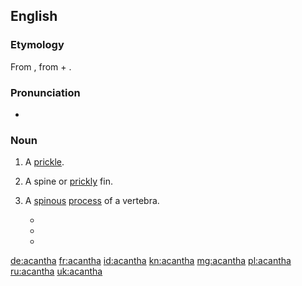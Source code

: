 ==English==

===Etymology===
From {{etyl|grc|en}} {{m|grc|ἄκανθα||thorn}}, from {{m|grc|ἀκή||thorn}} + {{m|grc|ἄνθος||flower}}.

===Pronunciation===
* {{a|US}} {{IPA|/əˈkæn.θə/|/əˈkænt.θə/|lang=en}}

===Noun===
{{en-noun}}

# {{lb|en|botany}} A [[prickle]].
# {{lb|en|zoology}} A spine or [[prickly]] fin.
# {{lb|en|anatomy}} A [[spinous]] [[process]] of a vertebra.
#* {{quote-book|title=Galen on the usefulness of the parts of the body|page=581|books.google.com/books?id=HbVsAAAAMAAJ|by={{w|Galen}}|author=Margaret Tallmadge May|year=1968|passage=Moreover, all the outgrowths which I have said constitute the '''acantha''' are not of equal size in all the vertebrae, and Nature has done this with wonderful forethought.|url=http://books.google.com/books?id=HbVsAAAAMAAJ&q=%22an|the+acantha%22&dq=%22an|the+acantha%22&hl=en&sa=X&ei=8kwIUeGEB6Ga0QHVloHgDA&ved=0CHwQ6AEwDjge}}
#* {{quote-book|title=Speaking of Children's Posture Problems and the Injuries They Cause|page=55|books.google.com/books?isbn=0832622443|author=Renate Zauner|year=1980|passage=Individual vertebral bodies (right) as seen from the side and from above. The '''acantha''' is the spiney projection on the right of each illustration: in the lower illustration the boney spinal canal is shown between the '''acantha''' and the vertebral body.}}
#* {{quote-book|title=Foundations of Manual Lymph Drainage|page=73|books.google.com/books?isbn=0323070418|author=Michael Foeldi, Roman Strossenreuther|year=2005|passage=Rotary strokes or stationary circles in the direction of the flank / Alternate from the '''acantha''' of the vertebral column in the direction of the flank (medial to lateral)}}

[[de:acantha]]
[[fr:acantha]]
[[id:acantha]]
[[kn:acantha]]
[[mg:acantha]]
[[pl:acantha]]
[[ru:acantha]]
[[uk:acantha]]